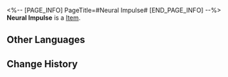 <%-- [PAGE_INFO]
PageTitle=#Neural Impulse#
[END_PAGE_INFO] --%>
{{Item Infobox
|id          = 281013
|image       = Item Neural Impulse.png
|type        = 
|invCategory = 
|rarity      = 3
|effect      = 
|description = An indescribable material. Used to unlock abilities in the Simulated Universe: Gold and Gears.
}}
{{Description|A number that you can accumulate and consume to increase the strength of the Support system inside Simulated Universe: Gold and Gears.<br /><br />''"An impulse arising from organic life, requiring some effort to capture inside the nervous system... And in the deduction, it becomes a, uh, a number?"''}}
'''Neural Impulse''' is a [[Item]].

==Other Languages==
{{Other Languages
|en   = Neural Impulse
|zhs  = 神经脉冲
|zht  = 神經脈衝
|ja   = 神経インパルス
|ko   = 신경 펄스
|es   = Impulso neuronal
|fr   = Impulsion neuronale
|ru   = Нейроимпульс
|th   = กระแสประสาท
|vi   = Mạch Xung Thần Kinh
|de   = Nervenimpuls
|id   = Neural Impulse
|pt   = Impulso Neural
}}

==Change History==
{{Change History|1.6}}